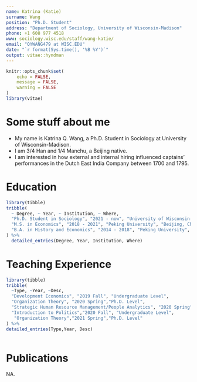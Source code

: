 ---
name: Katrina (Katie)
surname: Wang
position: "Ph.D. Student"
address: "Department of Sociology, University of Wisconsin-Madison"
phone: +1 608 977 4518
www: sociology.wisc.edu/staff/wang-katie/
email: "QYWANG479 at WISC.EDU"
date: "`r format(Sys.time(), '%B %Y')`"
output: vitae::hyndman
---

```{r setup, include=FALSE}
knitr::opts_chunk$set(
	echo = FALSE,
	message = FALSE,
	warning = FALSE
)
library(vitae)
```

# Some stuff about me

 * My name is Katrina Q. Wang, a Ph.D. Student in Sociology at University of Wisconsin-Madison.
 * I am 3/4 Han and 1/4 Manchu, a Beijing native.
 * I am interested in how external and internal hiring influenced captains' performances in the Dutch East India Company between 1700 and 1795.

# Education

```{r}
library(tibble)
tribble(
  ~ Degree, ~ Year, ~ Institution, ~ Where,
  "Ph.D. Student in Sociology", "2021 - now", "University of Wisconsin-Madison", "Wisconsin, U.S.",
  "M.S. in Economics", "2018 - 2021", "Peking University", "Beijing, China",
  "B.A. in History and Economics", "2014 - 2018", "Peking University", "Beijing, China"
) %>% 
  detailed_entries(Degree, Year, Institution, Where)
```

# Teaching Experience

```{r}
library(tibble)
tribble(
  ~Type, ~Year, ~Desc,
  "Development Economics", "2019 Fall", "Undergraduate Level",
  "Organization Theory", "2020 Spring","Ph.D. Level",
  "Strategic Human Resource Management/People Analytics", "2020 Spring","MBA Level",
  "Introduction to Politics","2020 Fall", "Undergraduate Level",
   "Organization Theory","2021 Spring","Ph.D. Level"
) %>% 
detailed_entries(Type,Year, Desc)
  
```

# Publications

NA.